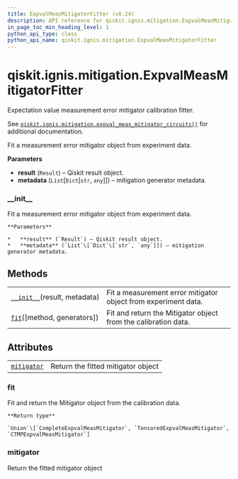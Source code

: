 ```yaml
---
title: ExpvalMeasMitigatorFitter (v0.24)
description: API reference for qiskit.ignis.mitigation.ExpvalMeasMitigatorFitter in qiskit v0.24
in_page_toc_min_heading_level: 1
python_api_type: class
python_api_name: qiskit.ignis.mitigation.ExpvalMeasMitigatorFitter
---
```


<span id="qiskit-ignis-mitigation-expvalmeasmitigatorfitter" />

# qiskit.ignis.mitigation.ExpvalMeasMitigatorFitter

<Class id="qiskit.ignis.mitigation.ExpvalMeasMitigatorFitter" isDedicatedPage={true} github="https://github.com/qiskit-community/qiskit-ignis/tree/stable/0.5/qiskit/ignis/mitigation/expval/fitter.py" signature="ExpvalMeasMitigatorFitter(result, metadata)" modifiers="class">
  Expectation value measurement error mitigator calibration fitter.

  See [`qiskit.ignis.mitigation.expval_meas_mitigator_circuits()`](qiskit.ignis.mitigation.expval_meas_mitigator_circuits "qiskit.ignis.mitigation.expval_meas_mitigator_circuits") for additional documentation.

  Fit a measurement error mitigator object from experiment data.

  **Parameters**

  *   **result** (`Result`) – Qiskit result object.
  *   **metadata** (`List`\[`Dict`\[`str`, `any`]]) – mitigation generator metadata.

  ### \_\_init\_\_

  <Function id="qiskit.ignis.mitigation.ExpvalMeasMitigatorFitter.__init__" signature="__init__(result, metadata)">
    Fit a measurement error mitigator object from experiment data.

    **Parameters**

    *   **result** (`Result`) – Qiskit result object.
    *   **metadata** (`List`\[`Dict`\[`str`, `any`]]) – mitigation generator metadata.
  </Function>

  ## Methods

  |                                                                                                                                                          |                                                                |
  | -------------------------------------------------------------------------------------------------------------------------------------------------------- | -------------------------------------------------------------- |
  | [`__init__`](#qiskit.ignis.mitigation.ExpvalMeasMitigatorFitter.__init__ "qiskit.ignis.mitigation.ExpvalMeasMitigatorFitter.__init__")(result, metadata) | Fit a measurement error mitigator object from experiment data. |
  | [`fit`](#qiskit.ignis.mitigation.ExpvalMeasMitigatorFitter.fit "qiskit.ignis.mitigation.ExpvalMeasMitigatorFitter.fit")(\[method, generators])           | Fit and return the Mitigator object from the calibration data. |

  ## Attributes

  |                                                                                                                                           |                                    |
  | ----------------------------------------------------------------------------------------------------------------------------------------- | ---------------------------------- |
  | [`mitigator`](#qiskit.ignis.mitigation.ExpvalMeasMitigatorFitter.mitigator "qiskit.ignis.mitigation.ExpvalMeasMitigatorFitter.mitigator") | Return the fitted mitigator object |

  ### fit

  <Function id="qiskit.ignis.mitigation.ExpvalMeasMitigatorFitter.fit" signature="fit(method=None, generators=None)">
    Fit and return the Mitigator object from the calibration data.

    **Return type**

    `Union`\[`CompleteExpvalMeasMitigator`, `TensoredExpvalMeasMitigator`, `CTMPExpvalMeasMitigator`]
  </Function>

  ### mitigator

  <Attribute id="qiskit.ignis.mitigation.ExpvalMeasMitigatorFitter.mitigator">
    Return the fitted mitigator object
  </Attribute>
</Class>

